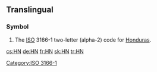 {{also|hN|.hn}}
==Translingual==

===Symbol===
{{head|mul|symbol}}
# The [[ISO]] 3166-1 two-letter (alpha-2) code for [[Honduras]].

[[Category:ISO 3166-1]]

[[cs:HN]]
[[de:HN]]
[[fr:HN]]
[[sk:HN]]
[[tr:HN]]